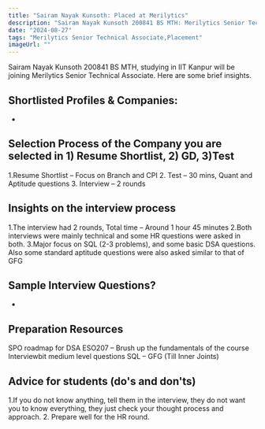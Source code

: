 ```yaml
---
title: "Sairam Nayak Kunsoth: Placed at Merilytics"
description: "Sairam Nayak Kunsoth 200841 BS MTH: Merilytics Senior Technical Associate"
date: "2024-08-27"
tags: "Merilytics Senior Technical Associate,Placement"
imageUrl: ""
---
```


Sairam Nayak Kunsoth 200841 BS MTH, studying in IIT Kanpur will be joining Merilytics Senior Technical Associate. Here are some brief insights. 

## Shortlisted Profiles & Companies:
-

## Selection Process of the Company you are selected in 1) Resume Shortlist, 2) GD, 3)Test
1.Resume Shortlist – Focus on Branch and CPI 2. Test – 30 mins, Quant and Aptitude questions 3. Interview – 2 rounds

##  Insights on the interview process
1.The interview had 2 rounds, Total time – Around 1 hour 45 minutes 2.Both interviews were mainly technical and some HR questions were asked in both. 3.Major focus on SQL (2-3 problems), and some basic DSA questions. Also some standard aptitude questions were also asked similar to that of GFG

## Sample Interview Questions? 
-

## Preparation Resources
SPO roadmap for DSA ESO207 – Brush up the fundamentals of the course Interviewbit medium level questions SQL – GFG (Till Inner Joints)

## Advice for students (do's and don'ts)
1.If you do not know anything, tell them in the interview, they do not want you to know everything, they just check your thought process and approach. 2. Prepare well for the HR round.

